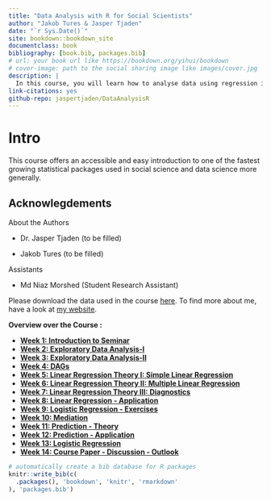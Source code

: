```yaml
--- 
title: "Data Analysis with R for Social Scientists"
author: "Jakob Tures & Jasper Tjaden"
date: "`r Sys.Date()`"
site: bookdown::bookdown_site
documentclass: book
bibliography: [book.bib, packages.bib]
# url: your book url like https://bookdown.org/yihui/bookdown
# cover-image: path to the social sharing image like images/cover.jpg
description: |
  In this course, you will learn how to analyse data using regression in R.
link-citations: yes
github-repo: jaspertjaden/DataAnalysisR
---
```


# Intro {-}

This course offers an accessible and easy introduction to one of the fastest growing statistical packages used in social science and data science more generally.

## Acknowlegdements
::: {.preface}
About the Authors 

- Dr. Jasper Tjaden (to be filled)

- Jakob Tures (to be filled)

Assistants

- Md Niaz Morshed (Student Research Assistant)
:::

Please download the data used in the course [here](https://www.worldvaluessurvey.org/WVSDocumentationWV7.jsp). To find more about me, have a look at [my website](https://jaspertjaden.com).


::: {.appendix}

**Overview over the Course :**

- **[Week 1: Introduction to Seminar](#intro-sem)**
- **[Week 2: Exploratory Data Analysis-I](#eda-1)**
- **[Week 3: Exploratory Data Analysis-II](#eda-2)**
- **[Week 4: DAGs](#dags-1)**
- **[Week 5: Linear Regression Theory I: Simple Linear Regression](#lin-t-1)**
- **[Week 6: Linear Regression Theory II: Multiple Linear Regression](#lin-t-2)**
- **[Week 7: Linear Regression Theory III: Diagnostics](#lin-t-3)**
- **[Week 8: Linear Regression - Application](#lin-a)**
- **[Week 9: Logistic Regression - Exercises](#lin-e)**
- **[Week 10: Mediation](#med)**
- **[Week 11: Prediction - Theory](#pm-t)**
- **[Week 12: Prediction - Application](#pm-a)**
- **[Week 13: Logistic Regression](#log-est)**
- **[Week 14: Course Paper - Discussion - Outlook](#out-look)**

:::


```r
# automatically create a bib database for R packages
knitr::write_bib(c(
  .packages(), 'bookdown', 'knitr', 'rmarkdown'
), 'packages.bib')
```
